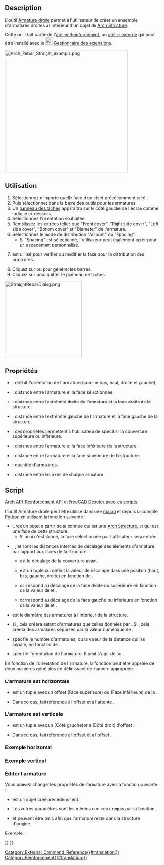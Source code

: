 <languages/>

{{Docnav/fr
|[[Arch_Rebar/fr|Armature personnalisée]]
|[[Reinforcement_UShapeRebar/fr|Armature en U]]
|[[Reinforcement_Workbench/fr|Atelier Reinforcement]]
|IconL=Arch_Rebar.svg
|IconR=Reinforcement_UShapeRebar.svg
|IconC=Reinforcement_Workbench.svg
}}

{{GuiCommand/fr
|Name=Reinforcement StraightRebar
|Name/fr=Reinforcement Armature droite
|MenuLocation=3D/BIM → Outils pour les armatures → Armature droite
|Workbenches=[[BIM_Workbench/fr|BIM]], [[Reinforcement_Workbench/fr|Reinforcement]]
|Version=0.17
|SeeAlso=
}}

<span id="Description"></span>
== Description ==

L'outil [[Reinforcement_StraightRebar/fr|Armature droite]] permet à l'utilisateur de créer un ensemble d'armatures droites à l'intérieur d'un objet de [[Arch_Structure/fr|Arch Structure]].

Cette outil fait partie de l'[[Reinforcement_Workbench/fr|atelier Reinforcement]], un [[External_workbenches/fr|atelier externe]] qui peut être installé avec le [[Image:Std_AddonMgr.svg|24px]] [[Std_AddonMgr/fr|Gestionnaire des extensions]].

[[Image:Arch_Rebar_Straight_example.png|400px]]
{{Caption|Deux jeux d'armatures droites à l'intérieur d'une [[Arch_Structure/fr|Arch Structure]]}}

<span id="Usage"></span>
==Utilisation==

# Sélectionnez n’importe quelle face d’un objet précédemment créé {{Button|[[Image:Arch_Structure.svg|16px]] [[Arch_Structure/fr|Arch Structure]]}}.
# Puis sélectionnez {{Button|[[Image:Reinforcement_StraightRebar.svg|16px]] [[Reinforcement_StraightRebar/fr|Armature droite]]}} dans la barre des outils pour les armatures
# Un [[Task_Panel/fr|panneau des tâches]] apparaîtra sur le côté gauche de l'écran comme indiqué ci-dessous.
# Sélectionnez l'orientation souhaitée.
# Remplissez les entrées telles que "Front cover", "Right side cover", "Left side cover", "Bottom cover" et "Diameter" de l'armature.
# Sélectionnez le mode de distribution "Amount" ou "Spacing".
#* Si "Spacing" est sélectionné, l'utilisateur peut également opter pour un [[Custom_Spacing/fr|espacement personnalisé]].
# {{Button|Pick Selected Face}} est utilisé pour vérifier ou modifier la face pour la distribution des armatures.
# Cliquez sur {{Button|OK}} ou {{Button|Appliquer}} pour générer les barres.
# Cliquez sur {{Button|Annuler}} pour quitter le panneau de tâches.

[[Image:StraightRebarDialog.png|250px]]
{{Caption|Panneau des tâches de l'outil}}

<span id="Properties"></span>
==Propriétés==

* {{PropertyData|Orientation}} : définit  l'orientation de l'armature (comme bas, haut, droite et gauche).
* {{PropertyData|Front Cover}} : distance entre l'armature et la face sélectionnée.
* {{PropertyData|Right Cover}} : distance entre l'extrémité droite de l'armature et la face droite de la structure.
* {{PropertyData|Left Cover}} : distance entre l'extrémité gauche de l'armature et la face gauche de la structure.
* {{PropertyData|Cover along}} : ces propriétés permettent à l'utilisateur de spécifier la couverture supérieure ou inférieure.
* {{PropertyData|Bottom Cover}} : distance entre l'armature et la face inférieure de la structure.
* {{PropertyData|Top Cover}} : distance entre l'armature et la face supérieure de la structure.
* {{PropertyData|Amount}} : quantité d'armatures.
* {{PropertyData|Spacing}} : distance entre les axes de chaque armature.

<span id="Scripting"></span>
==Script==

{{Emphasis|Voir aussi :}} [[Arch_API/fr|Arch API]], [[Reinforcement_API/fr|Reinforcement API]] et [[FreeCAD_Scripting_Basics/fr|FreeCAD Débuter avec les scripts]].

L'outil Armature droite peut être utilisé dans une [[Macros/fr|macro]] et depuis la console [[Python/fr|Python]] en utilisant la fonction suivante :

{{Code|code=
Rebar = makeStraightRebar(f_cover, coverAlong, rt_cover, lb_cover,
                          diameter, amount_spacing_check, amount_spacing_value, orientation="Horizontal",
                          structure=None, facename=None)
}}

* Crée un objet {{incode|Rebar}} à partir de la {{incode|structure}} donnée qui est une [[Arch Structure/fr|Arch Structure]], et {{incode|facename}} qui est une face de cette structure.
** Si ni {{incode|structure}} ni {{incode|facename}} n'est donné, la face sélectionnée par l'utilisateur sera entrée.
* {{incode|f_cover}}, {{incode|coverAlong}}, {{incode|rt_cover}} et {{incode|lb_cover}} sont les distances internes de décalage des éléments d'armature par rapport aux faces de la structure.
** {{incode|f_cover}} est le décalage de la couverture avant.
** {{incode|coverAlong}} est un tuple {{incode|(position, value)}} qui définit la valeur de décalage dans une position (haut, bas, gauche, droite) en fonction de {{incode|orientation}} .
** {{incode|rt_cover}} correspond au décalage de la face droite ou supérieure en fonction de la valeur de {{incode|coverAlong}} et {{incode|orientation}}.
** {{incode|lb_cover}} correspond au décalage de la face gauche ou inférieure en fonction de la valeur de {{incode|coverAlong}} et {{incode|orientation}}.
* {{incode|diameter}} est le diamètre des armatures à l'intérieur de la structure.
* {{incode|amount_spacing_check}} si {{incode|True}}, cela créera autant d'armatures que celles données par {{incode|amount_spacing_value}}. Si {{incode|False}}, cela créera des armatures séparées par la valeur numérique de {{incode|amount_spacing_value}}.
* {{incode|amount_spacing_value}} spécifie le nombre d'armatures, ou la valeur de la distance qui les sépare, en fonction de {{incode|amount_spacing_check}}.
* {{incode|orientation}} spécifie l'orientation de l'armature. Il peut s'agir de {{incode|"Horizontal"}} ou {{incode|"Vertical"}}.

En fonction de l'orientation de l'armature, la fonction peut être appelée de deux manières générales en définissant {{incode|coverAlong}} de manière appropriée.

<span id="The_rebar_is_horizontal"></span>
=== L'armature est horizontale ===

{{Code|code=
Rebar = makeStraightRebar(f_cover, ("Top Side", value), right_cover, left_cover, ...)
Rebar = makeStraightRebar(f_cover, ("Bottom Side", value), right_cover, left_cover, ...)
}}

* {{incode|coverAlong}} est un tuple avec un offset {{incode|"Top Side"}} (Face supérieure) ou {{incode|"Bottom Side"}} (Face inférieure)  de la {{incode|valeur}}.
* Dans ce cas, {{incode|rt_cover}} fait référence à l'offset {{incode|right_cover}} et {{incode|lb_cover}} à l'attente {{incode|left_cover}}.

<span id="The_rebar_is_vertical"></span>
=== L'armature est verticale ===

{{Code|code=
Rebar = makeStraightRebar(f_cover, ("Left Side", value), top_cover, bottom_cover, ...)
Rebar = makeStraightRebar(f_cover, ("Right Side", value), top_cover, bottom_cover, ...)
}}

* {{incode|coverAlong}} est un tuple avec un {{incode|"Left Side"}} (Côté gauche)or a {{incode|"Right Side"}} (Côté droit) d'offset {{incode | valeur}}.
* Dans ce cas, {{incode|rt_cover}} fait référence à l'offset {{incode|top_cover}} et {{incode|lb_cover}} à l'offset {{incode|bottom_cover}}.

<span id="Example_horizontal"></span>
=== Exemple horizontal ===

{{Code|code=
import Arch, Draft, StraightRebar

Structure = Arch.makeStructure(length=1000, width=1000, height=400)
Structure.ViewObject.Transparency = 80
FreeCAD.ActiveDocument.recompute()

Rebar = StraightRebar.makeStraightRebar(50, ("Bottom Side", 20), 100, 100,
                                        12, True, 5, "Horizontal", Structure, "Face4")
Rebar.ViewObject.ShapeColor = (0.9, 0.0, 0.0)

Rebar2 = StraightRebar.makeStraightRebar(50, ("Bottom Side", 50), 100, 100,
                                         12, True, 5, "Horizontal", Structure, "Face6")
Rebar2.ViewObject.ShapeColor = (0.0, 0.0, 0.9)
}}

<span id="Example_vertical"></span>
=== Exemple vertical ===

{{Code|code=
import Arch, Draft, StraightRebar

Structure2 = Arch.makeStructure(length=1000, width=1000, height=400)
Structure2.ViewObject.Transparency = 80
Draft.move(Structure2, FreeCAD.Vector(1500, 0, 0))
FreeCAD.ActiveDocument.recompute()

Rebar3 = StraightRebar.makeStraightRebar(50, ("Left Side", 20), 100, 100,
                                         12, True, 5, "Vertical", Structure2, "Face4")
Rebar3.ViewObject.ShapeColor = (0.9, 0.5, 0.0)

Rebar4 = StraightRebar.makeStraightRebar(50, ("Left Side", 50), 100, 100,
                                         12, True, 5, "Vertical", Structure2, "Face6")
Rebar4.ViewObject.ShapeColor = (0.0, 0.5, 0.5)
}}

<span id="Edition_of_rebar"></span>
=== Éditer l'armature ===

Vous pouvez changer les propriétés de l’armature avec la fonction suivante :

{{Code|code=
editStraightRebar(Rebar, f_cover, coverAlong, rt_cover, lb_cover,
                  diameter, amount_spacing_check, amount_spacing_value, orientation,
                  structure=None, facename=None)
}}

* {{incode|Rebar}} est un objet {{incode|StraightRebar}}  créé précédemment.
* Les autres paramètres sont les mêmes que ceux requis par la fonction {{incode|makeStraightRebar()}}.
* {{incode|structure}} et {{incode|facename}} peuvent être omis afin que l'armature reste dans la structure d'origine.

Exemple :

{{Code|code=
import StraightRebar

StraightRebar.editStraightRebar(Rebar, 50, ("Top Side", 20), 100, 100,
                                24, True, 7, "Horizontal")

StraightRebar.editStraightRebar(Rebar2, 50, ("Top Side", 50), 100, 100,
                                24, True, 7, "Horizontal")

StraightRebar.editStraightRebar(Rebar3, 50, ("Right Side", 20), 100, 100,
                                24, True, 7, "Vertical")

StraightRebar.editStraightRebar(Rebar4, 50, ("Right Side", 50), 100, 100,
                                24, True, 7, "Vertical")
}}


{{Docnav/fr
|[[Arch_Rebar/fr|Armature personnalisée]]
|[[Reinforcement_UShapeRebar/fr|Armature en U]]
|[[Reinforcement_Workbench/fr|Atelier Reinforcement]]
|IconL=Arch_Rebar.svg
|IconR=Reinforcement_UShapeRebar.svg
|IconC=Reinforcement_Workbench.svg
}}

[[Category:External_Command_Reference{{#translation:}}]]
[[Category:Reinforcement{{#translation:}}]]
{{BIM_Tools_navi{{#translation:}}}}
{{Userdocnavi{{#translation:}}}}